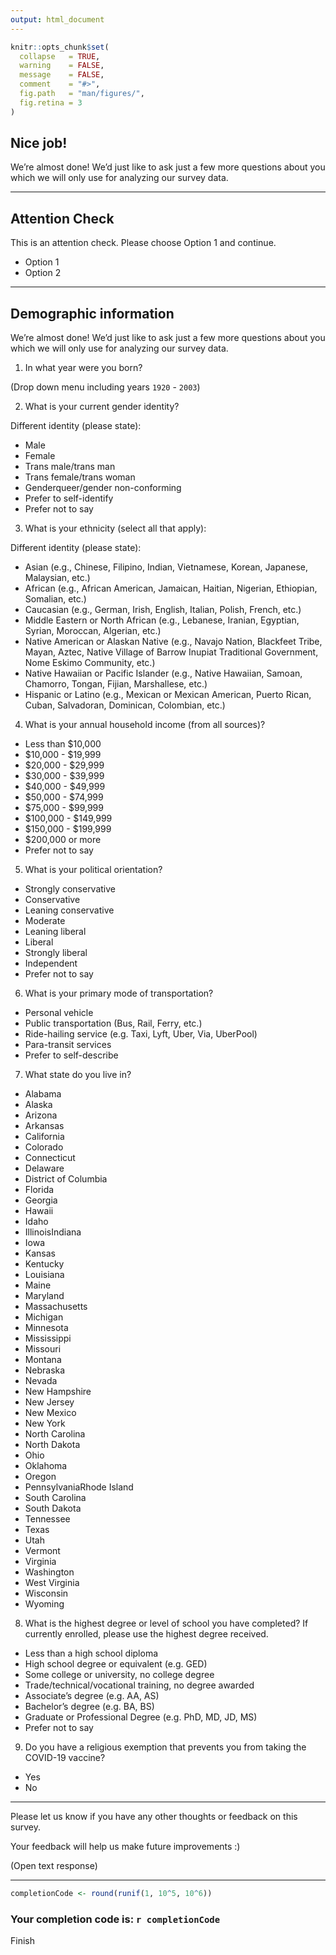 ```yaml
---
output: html_document
---
```


```r
knitr::opts_chunk$set(
  collapse   = TRUE,
  warning    = FALSE,
  message    = FALSE,
  comment    = "#>",
  fig.path   = "man/figures/",
  fig.retina = 3
)
```

## Nice job!

We're almost done! We'd just like to ask just a few more questions about you which we will only use for analyzing our survey data.

---

## Attention Check

This is an attention check. Please choose Option 1 and continue.

- Option 1
- Option 2

---

## Demographic information

We're almost done! We'd just like to ask just a few more questions about you which we will only use for analyzing our survey data.

(1) In what year were you born?

(Drop down menu including years `1920` - `2003`)

(2) What is your current gender identity?

Different identity (please state):

- Male
- Female
- Trans male/trans man
- Trans female/trans woman
- Genderqueer/gender non-conforming
- Prefer to self-identify
- Prefer not to say


(3) What is your ethnicity (select all that apply):

Different identity (please state):

- Asian (e.g., Chinese, Filipino, Indian, Vietnamese, Korean, Japanese, Malaysian, etc.)
- African (e.g., African American, Jamaican, Haitian, Nigerian, Ethiopian, Somalian, etc.)
- Caucasian (e.g., German, Irish, English, Italian, Polish, French, etc.)
- Middle Eastern or North African (e.g., Lebanese, Iranian, Egyptian, Syrian, Moroccan, Algerian, etc.)
- Native American or Alaskan Native (e.g., Navajo Nation, Blackfeet Tribe, Mayan, Aztec, Native 
Village of Barrow Inupiat Traditional Government, Nome Eskimo Community, etc.)
- Native Hawaiian or Pacific Islander (e.g., Native Hawaiian, Samoan, Chamorro, Tongan, Fijian, Marshallese, etc.)
- Hispanic or Latino (e.g., Mexican or Mexican American, Puerto Rican, Cuban, Salvadoran, Dominican, Colombian, etc.)


(4) What is your annual household income (from all sources)?

- Less than $10,000
- $10,000 - $19,999
- $20,000 - $29,999
- $30,000 - $39,999
- $40,000 - $49,999
- $50,000 - $74,999
- $75,000 - $99,999
- $100,000 - $149,999
- $150,000 - $199,999
- $200,000 or more
- Prefer not to say


(5) What is your political orientation?

- Strongly conservative
- Conservative
- Leaning conservative
- Moderate
- Leaning liberal
- Liberal
- Strongly liberal
- Independent
- Prefer not to say

(6) What is your primary mode of transportation?

- Personal vehicle
- Public transportation (Bus, Rail, Ferry, etc.)
- Ride-hailing service (e.g. Taxi, Lyft, Uber, Via, UberPool)
- Para-transit services
- Prefer to self-describe

(7) What state do you live in? 

- Alabama
- Alaska
- Arizona
- Arkansas
- California
- Colorado
- Connecticut
- Delaware
- District of Columbia
- Florida
- Georgia
- Hawaii
- Idaho
- IllinoisIndiana
- Iowa
- Kansas
- Kentucky
- Louisiana
- Maine
- Maryland
- Massachusetts
- Michigan
- Minnesota
- Mississippi
- Missouri
- Montana
- Nebraska
- Nevada
- New Hampshire
- New Jersey
- New Mexico
- New York
- North Carolina
- North Dakota
- Ohio
- Oklahoma
- Oregon
- PennsylvaniaRhode Island
- South Carolina
- South Dakota
- Tennessee
- Texas
- Utah
- Vermont
- Virginia
- Washington
- West Virginia
- Wisconsin
- Wyoming


(8) What is the highest degree or level of school you have completed? If currently enrolled, please use the highest degree received.

- Less than a high school diploma
- High school degree or equivalent (e.g. GED)
- Some college or university, no college degree
- Trade/technical/vocational training, no degree awarded
- Associate's degree (e.g. AA, AS)
- Bachelor’s degree (e.g. BA, BS)
- Graduate or Professional Degree (e.g. PhD, MD, JD, MS)
- Prefer not to say

(9) Do you have a religious exemption that prevents you from taking the COVID-19 vaccine?

- Yes
- No

---

Please let us know if you have any other thoughts or feedback on this survey.

Your feedback will help us make future improvements :)

(Open text response)

---

```r
completionCode <- round(runif(1, 10^5, 10^6))
```

### Your completion code is: `r completionCode`

Finish
